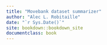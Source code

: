 ```yaml
---
title: "Movebank dataset summarizer"
author: "Alec L. Robitaille"
date: "`r Sys.Date()`"
site: bookdown::bookdown_site
documentclass: book
---
```

